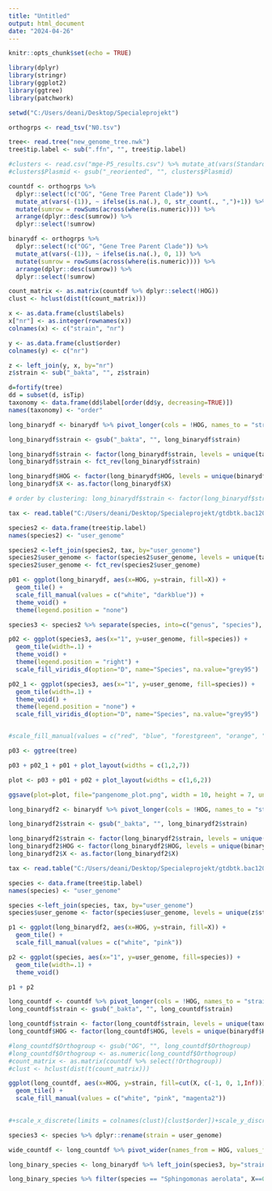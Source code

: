 ---
title: "Untitled"
output: html_document
date: "2024-04-26"
---

```{r setup, include=FALSE}
knitr::opts_chunk$set(echo = TRUE)
```

```{r}
library(dplyr)
library(stringr)
library(ggplot2)
library(ggtree)
library(patchwork)
```


```{r}
setwd("C:/Users/deani/Desktop/Specialeprojekt")

orthogrps <- read_tsv("N0.tsv")

tree<- read.tree("new_genome_tree.nwk")
tree$tip.label <- sub(".ffn", "", tree$tip.label)

#clusters <- read.csv("mge-P5_results.csv") %>% mutate_at(vars(Standard_Cluster), ~ ifelse(. == -1, NA, .)) %>% select(Sample_Name, Standard_Cluster) %>% dplyr::rename(Plasmid = Sample_Name) %>% mutate(Standard_Cluster = as.numeric(Standard_Cluster))
#clusters$Plasmid <- gsub("_reoriented", "", clusters$Plasmid)
```





```{r}
countdf <- orthogrps %>%
  dplyr::select(!c("OG", "Gene Tree Parent Clade")) %>%
  mutate_at(vars(-(1)), ~ ifelse(is.na(.), 0, str_count(., ",")+1)) %>%
  mutate(sumrow = rowSums(across(where(is.numeric)))) %>%
  arrange(dplyr::desc(sumrow)) %>%
  dplyr::select(!sumrow)

binarydf <- orthogrps %>%
  dplyr::select(!c("OG", "Gene Tree Parent Clade")) %>%
  mutate_at(vars(-(1)), ~ ifelse(is.na(.), 0, 1)) %>%
  mutate(sumrow = rowSums(across(where(is.numeric)))) %>%
  arrange(dplyr::desc(sumrow)) %>%
  dplyr::select(!sumrow)
```

```{r}
count_matrix <- as.matrix(countdf %>% dplyr::select(!HOG))
clust <- hclust(dist(t(count_matrix)))

x <- as.data.frame(clust$labels)
x["nr"] <- as.integer(rownames(x))
colnames(x) <- c("strain", "nr")

y <- as.data.frame(clust$order)
colnames(y) <- c("nr")

z <- left_join(y, x, by="nr")
z$strain <- sub("_bakta", "", z$strain)
```

```{r}
d=fortify(tree)
dd = subset(d, isTip)
taxonomy <- data.frame(dd$label[order(dd$y, decreasing=TRUE)])
names(taxonomy) <- "order"
```




```{r}
long_binarydf <- binarydf %>% pivot_longer(cols = !HOG, names_to = "strain", values_to = "X")

long_binarydf$strain <- gsub("_bakta", "", long_binarydf$strain)

long_binarydf$strain <- factor(long_binarydf$strain, levels = unique(taxonomy$order))
long_binarydf$strain <- fct_rev(long_binarydf$strain)

long_binarydf$HOG <- factor(long_binarydf$HOG, levels = unique(binarydf$HOG))
long_binarydf$X <- as.factor(long_binarydf$X)

# order by clustering: long_binarydf$strain <- factor(long_binarydf$strain, levels = unique(z$strain))
```

```{r}
tax <- read.table("C:/Users/deani/Desktop/Specialeprojekt/gtdbtk.bac120.summary.tsv", header = T, sep = "\t") %>% separate(classification, into = c("rest", "species"), sep = "s__") %>% dplyr::select(user_genome, species)

species2 <- data.frame(tree$tip.label)
names(species2) <- "user_genome"

species2 <-left_join(species2, tax, by="user_genome")
species2$user_genome <- factor(species2$user_genome, levels = unique(taxonomy$order))
species2$user_genome <- fct_rev(species2$user_genome)
```



```{r}
p01 <- ggplot(long_binarydf, aes(x=HOG, y=strain, fill=X)) +
  geom_tile() +
  scale_fill_manual(values = c("white", "darkblue")) +
  theme_void() +
  theme(legend.position = "none")
```

```{r}
species3 <- species2 %>% separate(species, into=c("genus", "species"), sep=" ")
```


```{r}
p02 <- ggplot(species3, aes(x="1", y=user_genome, fill=species)) +
  geom_tile(width=.1) +
  theme_void() +
  theme(legend.position = "right") +
  scale_fill_viridis_d(option="D", name="Species", na.value="grey95")

p02_1 <- ggplot(species3, aes(x="1", y=user_genome, fill=species)) +
  geom_tile(width=.1) +
  theme_void() +
  theme(legend.position = "none") +
  scale_fill_viridis_d(option="D", name="Species", na.value="grey95")


#scale_fill_manual(values = c("red", "blue", "forestgreen", "orange", "purple", "grey95"), breaks = c("Sphingomonas aerolata", "Sphingomonas aurantiaca", "Sphingomonas sp001421535", "Sphingomonas sp004340945", "Sphingomonas sp001421745", ""), labels = c("Sphingomonas aerolata", "Sphingomonas aurantiaca", "Sphingomonas sp001421535", "Sphingomonas sp004340945", "Sphingomonas sp001421745", "NA"))
```

```{r}
p03 <- ggtree(tree)
```
```{r}
p03 + p02_1 + p01 + plot_layout(widths = c(1,2,7))
```

```{r}
plot <- p03 + p01 + p02 + plot_layout(widths = c(1,6,2))
```

```{r}
ggsave(plot=plot, file="pangenome_plot.png", width = 10, height = 7, units = "cm")
```



```{r}
long_binarydf2 <- binarydf %>% pivot_longer(cols = !HOG, names_to = "strain", values_to = "X")

long_binarydf2$strain <- gsub("_bakta", "", long_binarydf2$strain)

long_binarydf2$strain <- factor(long_binarydf2$strain, levels = unique(z$strain))
long_binarydf2$HOG <- factor(long_binarydf2$HOG, levels = unique(binarydf$HOG))
long_binarydf2$X <- as.factor(long_binarydf2$X)

```

```{r}
tax <- read.table("C:/Users/deani/Desktop/Specialeprojekt/gtdbtk.bac120.summary.tsv", header = T, sep = "\t") %>% separate(classification, into = c("rest", "species"), sep = "s__") %>% dplyr::select(user_genome, species)

species <- data.frame(tree$tip.label)
names(species) <- "user_genome"

species <-left_join(species, tax, by="user_genome")
species$user_genome <- factor(species$user_genome, levels = unique(z$strain))
```



```{r}
p1 <- ggplot(long_binarydf2, aes(x=HOG, y=strain, fill=X)) +
  geom_tile() +
  scale_fill_manual(values = c("white", "pink"))
```


```{r}
p2 <- ggplot(species, aes(x="1", y=user_genome, fill=species)) +
  geom_tile(width=.1) +
  theme_void()
```
```{r}
p1 + p2
```









```{r}
long_countdf <- countdf %>% pivot_longer(cols = !HOG, names_to = "strain", values_to = "X")
long_countdf$strain <- gsub("_bakta", "", long_countdf$strain)

long_countdf$strain <- factor(long_countdf$strain, levels = unique(taxonomy$order))
long_countdf$HOG <- factor(long_countdf$HOG, levels = unique(binarydf$HOG))

#long_countdf$Orthogroup <- gsub("OG", "", long_countdf$Orthogroup)
#long_countdf$Orthogroup <- as.numeric(long_countdf$Orthogroup)
#count_matrix <- as.matrix(countdf %>% select(!Orthogroup))
#clust <- hclust(dist(t(count_matrix)))
```


```{r}
ggplot(long_countdf, aes(x=HOG, y=strain, fill=cut(X, c(-1, 0, 1,Inf)))) +
  geom_tile() +
  scale_fill_manual(values = c("white", "pink", "magenta2"))
  

#+scale_x_discrete(limits = colnames(clust)[clust$order])+scale_y_discrete(expand = c(0,0))+geom_hline()
```


```{r}
species3 <- species %>% dplyr::rename(strain = user_genome)
```


```{r}
wide_countdf <- long_countdf %>% pivot_wider(names_from = HOG, values_from = X) %>% left_join(species3, by = "strain") %>% relocate(strain, species)
```


```{r}
long_binary_species <- long_binarydf %>% left_join(species3, by="strain")
```

```{r}
long_binary_species %>% filter(species == "Sphingomonas aerolata", X==0)
```









































